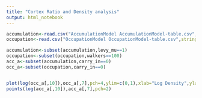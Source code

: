 ---
title: "Cortex Ratio and Density analysis"
output: html_notebook
---


```{r}
accumulation<-read.csv("AccumulationModel AccumulationModel-table.csv",stringsAsFactors = FALSE,skip=6)
occupation<-read.csv("OccupationModel OccupationModel-table.csv",stringsAsFactors = FALSE,skip=6)

accumulation<-subset(accumulation,levy_mu==1)
occupation<-subset(occupation,walkers==100)
acc_a<-subset(accumulation,carry_in==0)
occ_a<-subset(occupation,carry_in==0)


plot(log(occ_a[,10]),occ_a[,7],pch=4,ylim=c(0,1),xlab="Log Density",ylab="Cortex Ratio")
points(log(acc_a[,10]),acc_a[,7],pch=2)

```



